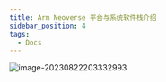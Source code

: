 ```yaml
---
title: Arm Neoverse 平台与系统软件栈介绍
sidebar_position: 4
tags:
  - Docs
---
```


![image-20230822203332993](https://zhuyaguang-1308110266.cos.ap-shanghai.myqcloud.com/img/image-20230822203332993.png)
